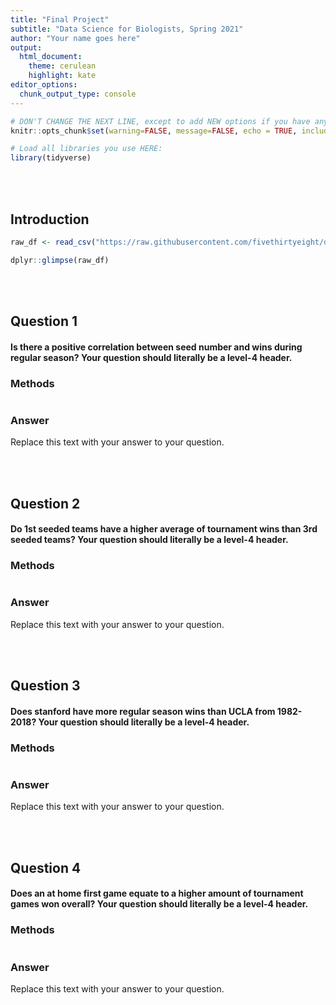 ```yaml
---
title: "Final Project"
subtitle: "Data Science for Biologists, Spring 2021"
author: "Your name goes here"
output:
  html_document:
    theme: cerulean
    highlight: kate
editor_options: 
  chunk_output_type: console
---
```


```r
# DON'T CHANGE THE NEXT LINE, except to add NEW options if you have any.
knitr::opts_chunk$set(warning=FALSE, message=FALSE, echo = TRUE, include = TRUE,fig.width=6,fig.height=4)

# Load all libraries you use HERE:
library(tidyverse)
```

<br><br>

## Introduction

```r
raw_df <- read_csv("https://raw.githubusercontent.com/fivethirtyeight/data/master/ncaa-womens-basketball-tournament/ncaa-womens-basketball-tournament-history.csv")

dplyr::glimpse(raw_df)
```

<br><br>

## Question 1

#### Is there a positive correlation between seed number and wins during regular season? Your question should literally be a level-4 header.

### Methods
```r


```

### Answer

Replace this text with your answer to your question.


<br><br>

## Question 2

#### Do 1st seeded teams have a higher average of tournament wins than 3rd seeded teams? Your question should literally be a level-4 header.

### Methods
```r


```

### Answer

Replace this text with your answer to your question.

<br><br>

## Question 3

#### Does stanford have more regular season wins than UCLA from 1982-2018? Your question should literally be a level-4 header.

### Methods
```r


```

### Answer

Replace this text with your answer to your question.


<br><br>

## Question 4

#### Does an at home first game equate to a higher amount of tournament games won overall? Your question should literally be a level-4 header.

### Methods
```r


```

### Answer

Replace this text with your answer to your question.
